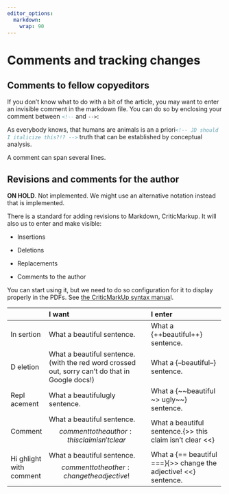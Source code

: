 ```yaml
---
editor_options: 
  markdown: 
    wrap: 90
---
```


# Comments and tracking changes

## Comments to fellow copyeditors

If you don't know what to do with a bit of the article, you may want to enter an
invisible comment in the markdown file. You can do so by enclosing your comment
between `<!--`{.html} and `-->`{.html}:

As everybody knows, that humans are animals is an a
priori`<!-- JD should I italicize this?!? -->`{.html} truth that can be
established by conceptual analysis.

A comment can span several lines.

## Revisions and comments for the author

**ON HOLD**. Not implemented. We might use an alternative notation instead that
is implemented.

There is a standard for adding revisions to Markdown, CriticMarkup. It will also
us to enter and make visible:

-   Insertions

-   Deletions

-   Replacements

-   Comments to the author

You can start using it, but we need to do so configuration for it to display
properly in the PDFs. See [[the CriticMarkUp syntax
manua]{.ul}](http://criticmarkup.com/spec.php)l.

+---------+---------------------------------------+----------------------------+
|         | I want                                | I enter                    |
+=========+:======================================+:===========================+
| In      | What a beautiful sentence.            | What a {++beautiful++}     |
| sertion |                                       | sentence.                  |
+---------+---------------------------------------+----------------------------+
| D       | What a beautiful sentence. (with the  | What a {--beautiful--}     |
| eletion | red word crossed out, sorry can't do  | sentence.                  |
|         | that in Google docs!)                 |                            |
+---------+---------------------------------------+----------------------------+
| Repl    | What a beautifulugly sentence.        | What a {\~\~beautiful \~\> |
| acement |                                       | ugly\~\~} sentence.        |
+---------+---------------------------------------+----------------------------+
| Comment | What a beautiful sentence.            | What a beautiful           |
|         | $$comment to                          | sentence.{\>\> this claim  |
|         |  the author: this claim isn't clear$$ | isn't clear \<\<}          |
+---------+---------------------------------------+----------------------------+
| Hi      | What a beautiful sentence.$$comment   | What a {== beautiful       |
| ghlight | to the other: change the adjective!$$ | ===}{\>\> change the       |
| with    |                                       | adjective! \<\<} sentence. |
| comment |                                       |                            |
+---------+---------------------------------------+----------------------------+
